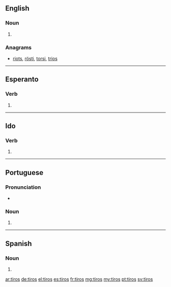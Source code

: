 {{also|tīros}}
==English==

===Noun===
{{head|en|plural}}

# {{plural of|tiro|lang=en}}

===Anagrams===
* [[riots#English|riots]], [[rösti#English|rösti]], [[torsi#English|torsi]], [[trios#English|trios]]

----

==Esperanto==

===Verb===
{{head|eo}}

# {{eo-form of|tir|os}}

----

==Ido==

===Verb===
{{io-verb form}}

# {{io-form of|tir}}

----

==Portuguese==

===Pronunciation===
* {{a|PT}} {{IPA|/ˈti.ɾuʃ/|lang=pt}}

===Noun===
{{pt-noun-form|m-p}}

# {{plural of|tiro|lang=pt}}

----

==Spanish==

===Noun===
{{head|es|noun form|g=m-p}}

# {{plural of|tiro|lang=es}}

[[ar:tiros]]
[[de:tiros]]
[[el:tiros]]
[[es:tiros]]
[[fr:tiros]]
[[mg:tiros]]
[[my:tiros]]
[[pt:tiros]]
[[sv:tiros]]
